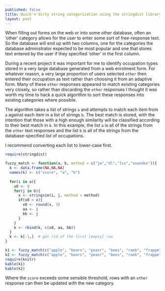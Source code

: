 ```yaml
---
published: false
title: Quick'n'dirty string categorization using the stringdist library
layout: post
---
```


When filling out forms on the web or into some other database, often an 'other' category allows for the user to enter some sort of free-response text. So the database will end up with two columns, one for the categories the database administrator expected to be most popular and one that stores text entered by the user if they specified 'other' in the first column.

During a recent project it was important for me to identify occupation types stored in a very large database generated from a web enrolment form. For whatever reason, a very large proportion of users selected `other` then entered their occupation as text rather than choosing it from an adaptive form. Many of these `other` responses appeared to match existing categories very closely, so rather than discarding the `other` responses I thought it was worth my time to hack a quick algorithm to sort these responses into existing categories where possible.

The algorithm takes a list of strings `a` and attempts to match each item from `a` against each item in a list of strings `b`. The best match is stored, with the intention that those with a high enough similarity will be classified according to their best match in `b`. In this example, the list `a` is all of the strings from the `other` text responses and the list `b` is all of the strings from the database-specified list of occupations. 

I recommend converting each list to lower-case first.

```r
require(stringdist)

fuzzy_match <- function(a, b, method = c("jw","dl","lcs","soundex")){  
  k <- data.frame(NA,NA,NA)
  names(k) <- c("score", "a", "b")
  
  for(i in a){
    x0 <- 0
    for(j in b){
      x <- stringsim(i, j, method = method)
      if(x0 < x){
        x0 <- round(x, 3)
        aa <- i
        bb <- j
      }
    }
    k <- rbind(k, c(x0, aa, bb))
  }
  k <- k[-1,]  # get rid of the first [empty] row
}
```

```r
k1 <- fuzzy_match(c("apple", "bears", "peasr", "bees", "raeb", "frappe"), c("apple", "bear", "pear", "donkey"), method = "jw")
k2 <- fuzzy_match(c("apple", "bears", "peasr", "bees", "raeb", "frappe"), c("apple", "bear", "pear", "donkey"), method = "dl")
require(knitr)
kable(k1)
kable(k2)
```

Where the `score` exceeds some sensible threshold, rows with an `other` response can then be updated with the new category.